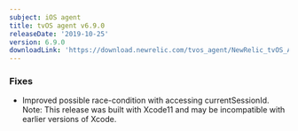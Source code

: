 ```yaml
---
subject: iOS agent
title: tvOS agent v6.9.0
releaseDate: '2019-10-25'
version: 6.9.0
downloadLink: 'https://download.newrelic.com/tvos_agent/NewRelic_tvOS_Agent_6.9.0.zip'
---
```


### Fixes

* Improved possible race-condition with accessing currentSessionId. Note: This release was built with Xcode11 and may be incompatible with earlier versions of Xcode.
